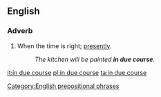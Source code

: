 ==English==

===Adverb===
{{en-adv|pos=[[in]] [[due course]]|-}}

# When the time is right; [[presently]].
#:''The kitchen will be painted '''in due course'''.''

[[Category:English prepositional phrases]]

[[it:in due course]]
[[pl:in due course]]
[[ta:in due course]]